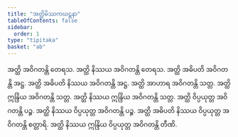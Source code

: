 ```yaml
---
title: "အတ္ထိမိဿကဃဋနာ"
tableOfContents: false
sidebar:
  order: 1
type: "tipitaka"
basket: "ab"
---
```



<DynamicBreadcrumb />

<Division number="380">

<Paragraph number="1141">
အတ္ထိ အဝိဂတန္တိ တေရသ. အတ္ထိ နိဿယ အဝိဂတန္တိ တေရသ. အတ္ထိ အဓိပတိ အဝိဂတန္တိ အဋ္ဌ. အတ္ထိ အဓိပတိ နိဿယ အဝိဂတန္တိ အဋ္ဌ. အတ္ထိ အာဟာရ အဝိဂတန္တိ သတ္တ. အတ္ထိ ဣန္ဒြိယ အဝိဂတန္တိ သတ္တ. အတ္ထိ နိဿယ ဣန္ဒြိယ အဝိဂတန္တိ သတ္တ. အတ္ထိ ဝိပ္ပယုတ္တ အဝိဂတန္တိ ပဉ္စ. အတ္ထိ နိဿယ ဝိပ္ပယုတ္တ အဝိဂတန္တိ ပဉ္စ. အတ္ထိ အဓိပတိ နိဿယ ဝိပ္ပယုတ္တ အဝိဂတန္တိ စတ္တာရိ. အတ္ထိ နိဿယ ဣန္ဒြိယ ဝိပ္ပယုတ္တ အဝိဂတန္တိ တီဏိ.
</Paragraph>
</Division>